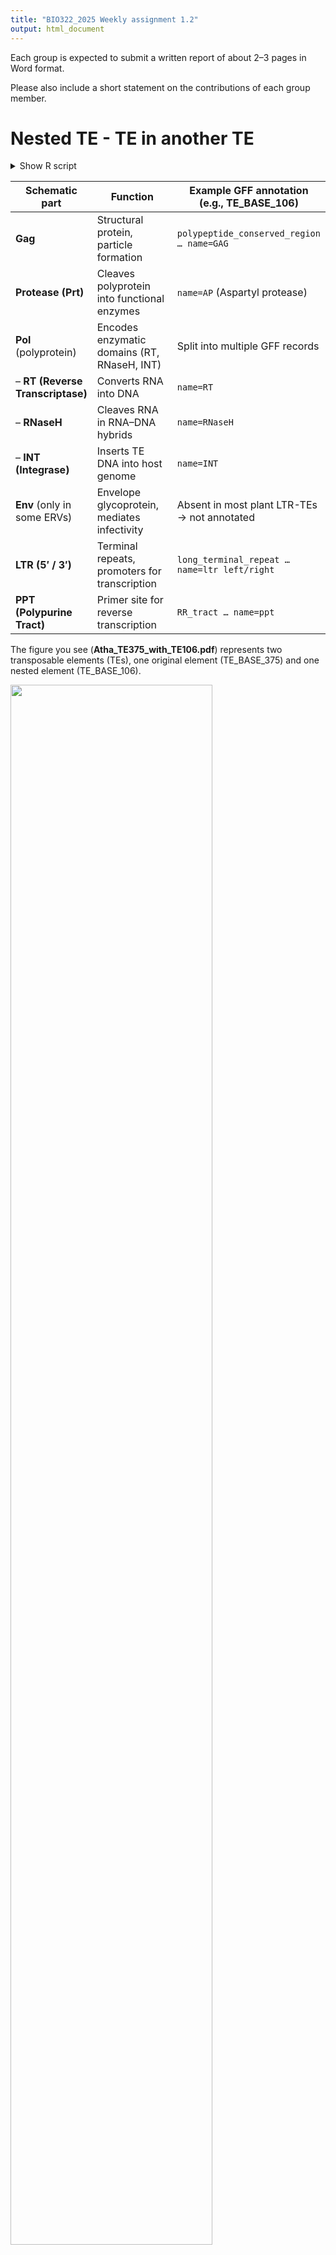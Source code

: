 ```yaml
---
title: "BIO322_2025 Weekly assignment 1.2"
output: html_document
---
```



Each group is expected to submit a written report of about 2–3 pages in Word format.

Please also include a short statement on the contributions of each group member.


# Nested TE - TE in another TE 





<details>
<summary>Show R script</summary>

```r
suppressPackageStartupMessages({
  library(readr)
  library(dplyr)
  library(stringr)
  library(ggplot2)
  library(tidyr)
  library(ggrepel)
})

gff <- read_te_gff("Atha_nestOrigPairsFinal.gff")
#--- Read a GFF file and expand the attributes column
read_te_gff <- function(path) {
  cols <- c("seqid","source","type","start","end","score","strand","phase","attributes")
  gff <- readr::read_tsv(
    path,
    comment = "#",
    col_names = cols,
    col_types = cols(
      seqid = col_character(),
      source = col_character(),
      type = col_character(),
      start = col_integer(),
      end   = col_integer(),
      score = col_character(),
      strand= col_character(),
      phase = col_character(),
      attributes = col_character()
    )
  )

  # Expand attributes given as key=value pairs separated by ';'
  attr_df <- gff$attributes %>%
    str_split_fixed(";", n = 50) %>%   # a practical upper bound
    as.data.frame(stringsAsFactors = FALSE)

  parse_attr_cols <- function(x) {
    kv <- str_split_fixed(x, "=", 2)
    tibble(key = kv[,1], val = kv[,2]) %>%
      filter(key != "", !is.na(val)) %>%
      distinct(key, .keep_all = TRUE) %>% # keep first occurrence for duplicated keys
      pivot_wider(names_from = key, values_from = val)
  }

  parsed <- lapply(seq_len(nrow(attr_df)), function(i) {
    parse_attr_cols(as.character(unlist(attr_df[i, ])))
  })

  # Bind rows, missing keys become NA
  parsed_attr <- bind_rows(parsed)

  out <- bind_cols(gff %>% select(-attributes), parsed_attr) %>%
    mutate(
      ID       = coalesce(ID, name),
      position = coalesce(position, ""),
      role     = case_when(
        position == "original" ~ "TE_original",
        position == "nested"   ~ "TE_nested",
        TRUE ~ NA_character_
      )
    )
  out
}

gff_tbl <- read_te_gff("Atha_nestOrigPairsFinal.gff")

#--- Draw a schematic for a specified Original/Nested TE pair
plot_te_nesting <- function(gff_tbl, original_id, nested_id, pad_bp = 500) {
  # Pick the first feature by start if multiple match the ID/name
  ori <- gff_tbl %>% filter(ID == original_id | name == original_id) %>% slice_min(start, n = 1)
  nes <- gff_tbl %>% filter(ID == nested_id   | name == nested_id)   %>% slice_min(start, n = 1)

  if (nrow(ori) == 0) stop("Original ID not found: ", original_id)
  if (nrow(nes) == 0) stop("Nested ID not found: ", nested_id)
  if (ori$seqid[1] != nes$seqid[1]) {
    warning("Original and Nested are on different contigs. The plot will still be drawn, but please verify the data.")
  }

  chr   <- ori$seqid[1]
  x_min <- min(ori$start, nes$start) - pad_bp
  x_max <- max(ori$end,   nes$end)   + pad_bp

  # Layers
  # Original fragmented segments
  frag_ori <- gff_tbl %>%
    filter(Parent %in% c(original_id), type == "repeat_fragment")

  # Original LTRs
  ltr_ori <- gff_tbl %>%
    filter(Parent %in% c(original_id), type == "long_terminal_repeat")

  # Nested body (rectangle)
  body_nes <- tibble(
    start = nes$start, end = nes$end, label = nested_id
  )

  # Nested LTRs
  ltr_nes <- gff_tbl %>%
    filter(Parent %in% c(nested_id), type == "long_terminal_repeat")

  # Domains for Original/Nested
  dom_ori <- gff_tbl %>%
    filter(Parent %in% c(original_id), type == "polypeptide_conserved_region") %>%
    mutate(label = coalesce(name, ""),
           xlab = (start + end)/2,
           ylab = 1.05)

  dom_nes <- gff_tbl %>%
    filter(Parent %in% c(nested_id), type == "polypeptide_conserved_region") %>%
    mutate(label = coalesce(name, ""),
           xlab = (start + end)/2,
           ylab = 2.5)

  # Track assignments on y-axis
  # y=3: Original overall band (light gray) and fragments (dark gray)
  # y=2: Nested body/LTRs/domains
  # y=1: Original domains (separate row to avoid overlap)
  base_ori <- tibble(start = ori$start, end = ori$end, y = 3, what = "Original")
  # Note: a 'base_nes' object would be unused here and is intentionally omitted.

  # Reproducible repel placement
  set.seed(1234)

  p <- ggplot() +
    # Original overall background
    geom_rect(
      data = base_ori,
      aes(xmin = start, xmax = end, ymin = 2.8, ymax = 3.2),
      fill = "grey90", color = NA
    ) +
    # Original fragments
    geom_rect(
      data = frag_ori,
      aes(xmin = start, xmax = end, ymin = 2.85, ymax = 3.15),
      fill = "grey40", color = "grey20"
    ) +
    # Original LTRs
    geom_rect(
      data = ltr_ori,
      aes(xmin = start, xmax = end, ymin = 2.8, ymax = 3.2),
      fill = NA, color = "black", linetype = 2, linewidth = 0.4
    ) +

    # Nested body
    geom_rect(
      data = body_nes,
      aes(xmin = start, xmax = end, ymin = 1.8, ymax = 2.2),
      fill = "#8FBCD4", color = "black"
    ) +
    # Nested LTRs
    geom_rect(
      data = ltr_nes,
      aes(xmin = start, xmax = end, ymin = 1.8, ymax = 2.2),
      fill = NA, color = "black", linetype = 2, linewidth = 0.4
    ) +

    # Nested domains (upper row)
    geom_rect(
      data = dom_nes,
      aes(xmin = start, xmax = end, ymin = 2.25, ymax = 2.45),
      fill = "#4C9ACB", color = "black"
    ) +
    ggrepel::geom_text_repel(
      data = dom_nes,
      aes(x = xlab, y = ylab, label = label),
      direction = "x",              # avoid overlaps horizontally, keep y fixed
      min.segment.length = 0,
      box.padding = 0.2,
      point.padding = 0.1,
      max.overlaps = Inf,
      size = 3
    ) +

    # Original domains (lower row)
    geom_rect(
      data = dom_ori,
      aes(xmin = start, xmax = end, ymin = 0.8, ymax = 1.0),
      fill = "#BDBDBD", color = "black"
    ) +
    ggrepel::geom_text_repel(
      data = dom_ori,
      aes(x = xlab, y = ylab, label = label),
      direction = "x",
      min.segment.length = 0,
      box.padding = 0.2,
      point.padding = 0.1,
      max.overlaps = Inf,
      size = 3
    ) +

    coord_cartesian(xlim = c(x_min, x_max), ylim = c(0.6, 3.4), expand = FALSE, clip = "off") +
    labs(
      title = paste0(chr, ": Original=", original_id, "  Nested=", nested_id),
      x = "Genomic coordinate (bp)",
      y = NULL
    ) +
    theme_minimal(base_size = 11) +
    theme(
      panel.grid.major.y = element_blank(),
      panel.grid.minor   = element_blank(),
      axis.text.y        = element_blank(),
      plot.title         = element_text(face = "bold"),
      plot.margin        = margin(t = 10, r = 30, b = 10, l = 30)
    )

  return(p)
}

#--- Helper to save the plot
save_te_plot <- function(p, file = "te_nesting_schematic.pdf", width = 10, height = 3.5) {
  ggsave(file, p, width = width, height = height, units = "in")
}

# Example usage
p <- plot_te_nesting(gff, original_id = "TE_BASE_375", nested_id = "TE_BASE_106")
print(p)
save_te_plot(p, "Atha_TE375_with_TE106.pdf")


```

</details> 


| Schematic part                   | Function                                      | Example GFF annotation (e.g., TE\_BASE\_106) |
| -------------------------------- | --------------------------------------------- | -------------------------------------------- |
| **Gag**                          | Structural protein, particle formation        | `polypeptide_conserved_region … name=GAG`    |
| **Protease (Prt)**               | Cleaves polyprotein into functional enzymes   | `name=AP` (Aspartyl protease)                |
| **Pol** (polyprotein)            | Encodes enzymatic domains (RT, RNaseH, INT)   | Split into multiple GFF records              |
| – **RT (Reverse Transcriptase)** | Converts RNA into DNA                         | `name=RT`                                    |
| – **RNaseH**                     | Cleaves RNA in RNA–DNA hybrids                | `name=RNaseH`                                |
| – **INT (Integrase)**            | Inserts TE DNA into host genome               | `name=INT`                                   |
| **Env** (only in some ERVs)      | Envelope glycoprotein, mediates infectivity   | Absent in most plant LTR-TEs → not annotated |
| **LTR (5′ / 3′)**                | Terminal repeats, promoters for transcription | `long_terminal_repeat … name=ltr left/right` |
| **PPT (Polypurine Tract)**       | Primer site for reverse transcription         | `RR_tract … name=ppt`                        |





The figure you see (**Atha_TE375_with_TE106.pdf**) represents two transposable elements (TEs), one original element (TE_BASE_375) and one nested element (TE_BASE_106). 

![](TE2.png){width=80%}

Their structural features are annotated in the GFF file provided (**Atha_nestOrigPairsFinal.gff**). Use the figure and the annotation information together to answer the following questions. Write your answers in complete sentences.


**Q1** Describe the overall organization of TE_BASE_375 (the original element). Include the presence and approximate location of LTRs, TSRs, and protein-coding domains (GAG, AP, RT, RNaseH, INT).

**Q2**. Describe the structure of TE_BASE_106 (the nested element). Indicate its major domains and the position of its LTRs and PPT relative to the element.

**Q3**. Explain in your own words how TE_BASE_106 is inserted within TE_BASE_375. Which part of the original element does it interrupt?





# Mutation accumulation patterns over time
![](TE1.png){width=80%}


**At generation 0**, a transposable element (TE) inserts into the genome, producing identical copies with no sequence differences. This represents the ancestral state before mutations have accumulated. 

**By generation 10**, new random mutations appear in individual copies. These are shown as colored marks, while mutations from earlier generations are shown in black to indicate that they have persisted over time. 

Each copy therefore begins to accumulate distinguishing features, but they still retain most of their ancestral sequence.

**By generation 20**, some copies share the same set of black marks at the same location, reflecting mutations inherited from a common ancestor. 
At the same time, new colored marks continue to arise independently in different copies, adding additional diversity. 

The accumulation of both shared, older mutations and unique, recent mutations means that the copies can now be grouped into clades: lineages that share an early history but have since diverged further.

**By generation 30**, which corresponds to our **present-day observation**, all TE copies still show the same overall structure, but each copy carries a different combination of old and new mutations. 

Some mutations are common to several copies, marking older events, while others are unique to individual copies, representing more recent changes. The result is that present-day copies are no longer identical but dispersed around an “average” sequence.


**Q4.** Inheritance of mutations

Follow the copy that carries the orange mutation introduced at generation 10.

Question: How can you tell from the figure that the orange mutation at generation 10 did not disappear but was transmitted to descendants in later generations?

<details>
<summary> **Hint** </summary>
Hint 1: In the figure, colored lines represent new mutations that arise in a specific generation.

Hint 2: Once a mutation has appeared, in later generations it is drawn as a black line to indicate it has become part of the “background” set of inherited mutations.

Hint 3: Look at the descendants of the copy with the orange line — do they still show a vertical line at the same position?
</details>



**Q5.**  Compare the copy born at generation 10 with the copy born at generation 30.

Which copy (generation 10 vs. generation 30) carries more black lines, and what does that difference tell you about their relative sequence divergence from the original TE?



<details>
<summary>**Hint**</summary>
Hint 1: Each black line corresponds to a mutation that arose earlier and has been passed down.

Hint 2: A copy that was born earlier has had more time to accumulate additional mutations over successive generations.

Hint 3: Count visually how many black lines each of the two copies shows.
</details>



**Q6.** 
At the present observation, several copies display the same pattern of black lines. What does the sharing of identical black lines among present-day copies indicate about their ancestry and genealogical relationships?

<details>
<summary>**Hint**</summary>
Hint 1: If two copies share the same black lines, this means they both inherited those mutations from a common ancestor.

Hint 2: Think of the black lines as “signatures” of ancestry — copies with the same signature must come from the same lineage.

Hint 3: In contrast, copies with different sets of black lines must have diverged earlier or come from different ancestors.

</details>


## For  the practical session...

This **average sequence** is referred to as the consensus, which is built by aligning all copies and taking the most frequent nucleotide at each position. 

Because the consensus reflects the most common and thus most conserved state, it approximates the ancestral sequence. 

The divergence of each copy from the consensus, measured as the fraction of positions where its sequence differs, provides a relative indicator of age.

Copies that are very similar to the consensus are likely to be more recent, while those that differ more strongly are probably older, having had more time to accumulate mutations. 



![](TE3.png){width=80%}

The x-axis shows how different each TE copy is from its “average” sequence, called the consensus.

Copies that are very similar to the consensus (on the left side) are considered recent insertions, because not much time has passed for mutations to accumulate.

Copies that are more different from the consensus (toward the right) are interpreted as older insertions, since mutations build up gradually over evolutionary time.

A peak in the histogram therefore represents a wave of transposition activity: many copies created at about the same time, which now share a similar level of divergence from the consensus.








# TE generation and mutation simulation

In this exercise, we simulate the proliferation and mutation of transposable element (TE) copies over evolutionary time. Each copy is represented as a short DNA sequence that can mutate at every generation. New copies are introduced at specified time points (bursts), and all sequences accumulate substitutions with a fixed mutation rate.


Each copy is annotated with its birth generation and its age (the number of generations since its birth). The divergence from the consensus is measured by the Hamming distance (the count of base differences). Histograms show the distribution of divergence, colored by age.

By exploring different parameter scenarios (e.g., late bursts versus constant bursts - or more if you like), we can visualize how the age of copies relates to their sequence divergence. 




<details>
<summary>Show R script</summary>

```r

# =========================================
# TE copy birth/mutation simulation (no MSA)
#   - Outputs: FASTA, summary TSV, histogram PNG
# =========================================
suppressPackageStartupMessages({
  library(tidyverse)
  library(viridis)
})

# ---------- Utilities ----------
rand_seq <- function(n){
  paste(sample(c("A","C","G","T"), n, replace = TRUE), collapse = "")
}
mutate_seq_once <- function(seq, p){
  if (p <= 0) return(seq)
  v <- strsplit(seq, "", fixed = TRUE)[[1]]
  m <- rbinom(length(v), 1, p) == 1
  if (any(m)){
    choices <- c("A","C","G","T")
    v[m] <- vapply(v[m], function(b) sample(setdiff(choices, b), 1), character(1))
  }
  paste(v, collapse = "")
}
hamming <- function(a, b){
  va <- strsplit(a, "", fixed = TRUE)[[1]]
  vb <- strsplit(b, "", fixed = TRUE)[[1]]
  stopifnot(length(va) == length(vb))
  sum(va != vb)
}
write_fasta <- function(names, seqs, file){
  stopifnot(length(names) == length(seqs))
  con <- file(file, open = "w", encoding = "UTF-8")
  on.exit(close(con))
  for (i in seq_along(names)){
    writeLines(paste0(">", names[i]), con = con)
    writeLines(seqs[i], con = con)
  }
  invisible(file)
}

# ---------- Core simulation ----------
run_simulation <- function(L = 100, G = 100, mu = 0.0005,
                           copy_plan = tibble(gen = c(0, 80), add = c(20, 20)),
                           seed = 1,
                           out_prefix = "scenario"){
  set.seed(seed)

  copies <- tibble(id = character(), birth = integer(), seq = character())

  # generation 0
if (0 %in% copy_plan$gen){
  k0 <- copy_plan$add[match(0, copy_plan$gen)]
  founder <- rand_seq(L)                        # single ancestral sequence
  for (i in seq_len(k0)){
    copies <- add_row(copies,
                      id = paste0("C", nrow(copies)+1),
                      birth = 0,
                      seq = founder)            # all identical at gen=0
  }
}
  # generations 1..G
  for (g in 1:G){
    if (g %in% copy_plan$gen){
      k <- copy_plan$add[match(g, copy_plan$gen)]
      for (i in seq_len(k)){
        parent <- sample(copies$id, 1)
        s <- copies$seq[copies$id == parent]
        copies <- add_row(copies,
                          id = paste0("C", nrow(copies) + 1),
                          birth = g,
                          seq = s)
      }
    }
    copies$seq <- vapply(copies$seq, mutate_seq_once, character(1), p = mu)
  }

  # consensus and distances

youngest_birth <- max(copies$birth)            
idx_young      <- which(copies$birth == youngest_birth)


Myoung <- do.call(rbind, strsplit(copies$seq[idx_young], "", fixed = TRUE))
cons   <- apply(Myoung, 2, function(col) names(which.max(table(col)))) |>
  paste0(collapse = "")

diff_count <- vapply(copies$seq, hamming, integer(1), b = cons)

  diff_count <- vapply(copies$seq, hamming, integer(1), b = cons)

  copies <- copies %>%
    mutate(age = G - birth,
           name = sprintf("TE_g%d_age%d_%s", birth, age, id))

  div_df <- copies %>% transmute(name, id, birth, age, diff = diff_count) %>%
    mutate(age = factor(age, levels = sort(unique(age))))

  # outputs
  dir.create("outputs", showWarnings = FALSE)

  fasta_file <- file.path("outputs", paste0(out_prefix, "_copies.fasta"))
  write_fasta(c("CONSENSUS", div_df$name), c(cons, copies$seq), fasta_file)

  tsv_file <- file.path("outputs", paste0(out_prefix, "_summary.tsv"))
  div_df %>% arrange(as.integer(as.character(age)), diff) %>% write_tsv(tsv_file)

  p_stack_count <- ggplot(div_df, aes(x = diff, fill = age)) +
    geom_histogram(bins = 25, position = "stack", color = "grey15", linewidth = 0.2) +
    scale_fill_viridis_d(option = "magma", end = 0.95, name = "Age (generations)") +
    labs(x = "Differences to consensus (Hamming count)", y = "Copies",
         title = sprintf("Divergence by age — %s", out_prefix)) +
    theme_bw(base_size = 12) +
    theme(panel.grid.minor = element_blank())

  png_file <- file.path("outputs", paste0(out_prefix, "_hist_stack.png"))
  ggsave(png_file, p_stack_count, width = 7, height = 4.5, dpi = 300)

  list(
    params = list(L = L, G = G, mu = mu, copy_plan = copy_plan),
    N = nrow(copies),
    consensus = cons,
    files = list(
      fasta = fasta_file,
      summary_tsv = tsv_file,
      histogram_png = png_file
    ),
    data = div_df,
    plot = p_stack_count
  )
}



# ------------- Parameter sets (two scenarios) -------------
# Scenario A: shorter genome, late burst,
# ---------- Two parameter scenarios ----------
params_A <- list(
  L = 500, G = 1000, mu = 0.001,
  copy_plan = tibble(gen = c(0, 250,500, 750), add = c(10,10,10,70)),
  seed = 2, out_prefix = "scenario_A_lateBurst"
)
params_B <- list(
  L = 500, G = 1000, mu = 0.001,
  copy_plan = tibble(gen = c(0, 250,500,750), add = c(25,25, 25, 25)),
  seed = 2, out_prefix = "scenario_B_constant"
)
# ------------- Run both scenarios -------------
resA <- do.call(run_simulation, params_A)
resB <- do.call(run_simulation, params_B)

# Print quick summaries to console
message("Scenario A — files:")
print(resA$files)
message("Scenario B — files:")
print(resB$files)

# Show plots if running interactively
print(resA$plot)
print(resB$plot)

```
</details> 

**Q7**. Using the TSV file, plot the divergence (Hamming count) against copy age as a boxplot. Discuss the result.





<details>
<summary>Show R script</summary>
```r

suppressPackageStartupMessages({
  library(tidyverse); library(viridis); library(readr)
})

# Edit paths if needed
file_A <- "outputs/scenario_A_lateBurst_summary.tsv"
file_B <- "outputs/scenario_B_constant_summary.tsv"

dfA <- read_tsv(file_A, show_col_types = FALSE) %>% mutate(scenario = "Late burst")
dfB <- read_tsv(file_B, show_col_types = FALSE) %>% mutate(scenario = "Constant")

all_df <- bind_rows(dfA, dfB) %>%
  mutate(
    age = as.integer(as.character(age))
  )

# Unify age levels across scenarios
age_levels <- sort(unique(all_df$age))
all_df <- all_df %>%
  mutate(age_f = factor(age, levels = age_levels),
         scenario = factor(scenario, levels = c("Late burst", "Constant")))

# Boxplots side by side, identical colors for identical ages
p_box2 <- ggplot(all_df, aes(x = age_f, y = diff, fill = age_f)) +
  geom_boxplot(outlier.shape = NA, alpha = 0.9) +
  geom_jitter(aes(color = age_f), width = 0.15, height = 0, alpha = 0.5, size = 1) +
  scale_fill_viridis_d(option = "magma", end = 0.95, name = "Age (generations)", drop = FALSE) +
  scale_color_viridis_d(option = "magma", end = 0.95, guide = "none", drop = FALSE) +
  labs(x = "Age (generations)", y = "Differences to consensus (Hamming count)",
       title = "Divergence by age — boxplots per scenario") +
  facet_wrap(~ scenario, nrow = 1) +
  theme_bw(base_size = 12) +
  theme(panel.grid.minor = element_blank())

print(p_box2)
# ggsave("outputs/box_by_age_AvsB.png", p_box2, width = 9, height = 4.2, dpi = 300)

```


</details> 

**Q8** 
Compare Scenario A (late burst) and Scenario B (constant bursts). 

Which scenario produces a clearer separation between young and old copies in terms of divergence? Explain why the difference arises, referring to the timing of bursts and the accumulation of mutations.




